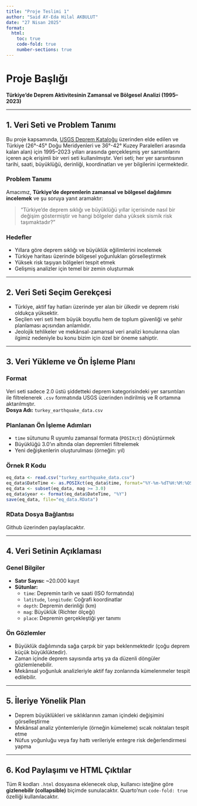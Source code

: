 ```yaml
---
title: "Proje Teslimi 1"
author: "Said AY-Eda Hilal AKBULUT"
date: "27 Nisan 2025"
format:
  html:
    toc: true
    code-fold: true
    number-sections: true
---
```


# Proje Başlığı

**Türkiye’de Deprem Aktivitesinin Zamansal ve Bölgesel Analizi (1995–2023)**

------------------------------------------------------------------------

## 1. Veri Seti ve Problem Tanımı

Bu proje kapsamında, [USGS Deprem Kataloğu](https://earthquake.usgs.gov/earthquakes/search/) üzerinden elde edilen ve Türkiye (26°-45° Doğu Meridyenleri ve 36°-42° Kuzey Paralelleri arasında kalan alan) için 1995–2023 yılları arasında gerçekleşmiş yer sarsıntılarını içeren açık erişimli bir veri seti kullanılmıştır. Veri seti; her yer sarsıntısının tarihi, saati, büyüklüğü, derinliği, koordinatları ve yer bilgilerini içermektedir.

### Problem Tanımı

Amacımız, **Türkiye’de depremlerin zamansal ve bölgesel dağılımını incelemek** ve şu soruya yanıt aramaktır:

> “Türkiye’de deprem sıklığı ve büyüklüğü yıllar içerisinde nasıl bir değişim göstermiştir ve hangi bölgeler daha yüksek sismik risk taşımaktadır?”

### Hedefler

-   Yıllara göre deprem sıklığı ve büyüklük eğilimlerini incelemek
-   Türkiye haritası üzerinde bölgesel yoğunlukları görselleştirmek
-   Yüksek risk taşıyan bölgeleri tespit etmek
-   Gelişmiş analizler için temel bir zemin oluşturmak

------------------------------------------------------------------------

## 2. Veri Seti Seçim Gerekçesi

-   Türkiye, aktif fay hatları üzerinde yer alan bir ülkedir ve deprem riski oldukça yüksektir.
-   Seçilen veri seti hem büyük boyutlu hem de toplum güvenliği ve şehir planlaması açısından anlamlıdır.
-   Jeolojik tehlikeler ve mekânsal-zamansal veri analizi konularına olan ilgimiz nedeniyle bu konu bizim için özel bir öneme sahiptir.

------------------------------------------------------------------------

## 3. Veri Yükleme ve Ön İşleme Planı

### Format

Veri seti sadece 2.0 üstü şiddetteki deprem kategorisindeki yer sarsıntıları ile filtrelenerek `.csv` formatında USGS üzerinden indirilmiş ve R ortamına aktarılmıştır.\
**Dosya Adı:** `turkey_earthquake_data.csv`

### Planlanan Ön İşleme Adımları

-   `time` sütununu R uyumlu zamansal formata (`POSIXct`) dönüştürmek
-   Büyüklüğü 3.0’ın altında olan depremleri filtrelemek
-   Yeni değişkenlerin oluşturulması (örneğin: yıl)

### Örnek R Kodu

```r
eq_data <- read.csv("turkey_earthquake_data.csv")
eq_data$DateTime <- as.POSIXct(eq_data$time, format="%Y-%m-%dT%H:%M:%OSZ", tz="UTC")
eq_data <- subset(eq_data, mag >= 3.0)
eq_data$year <- format(eq_data$DateTime, "%Y")
save(eq_data, file="eq_data.RData")
```

### RData Dosya Bağlantısı

Github üzerinden paylaşılacaktır.

------------------------------------------------------------------------

## 4. Veri Setinin Açıklaması

### Genel Bilgiler

-   **Satır Sayısı:** \~20.000 kayıt
-   **Sütunlar:**
    -   `time`: Depremin tarih ve saati (ISO formatında)
    -   `latitude`, `longitude`: Coğrafi koordinatlar
    -   `depth`: Depremin derinliği (km)
    -   `mag`: Büyüklük (Richter ölçeği)
    -   `place`: Depremin gerçekleştiği yer tanımı

### Ön Gözlemler

-   Büyüklük dağılımında sağa çarpık bir yapı beklenmektedir (çoğu deprem küçük büyüklüktedir).
-   Zaman içinde deprem sayısında artış ya da düzenli döngüler gözlemlenebilir.
-   Mekânsal yoğunluk analizleriyle aktif fay zonlarında kümelenmeler tespit edilebilir.

------------------------------------------------------------------------

## 5. İleriye Yönelik Plan

-   Deprem büyüklükleri ve sıklıklarının zaman içindeki değişimini görselleştirme
-   Mekânsal analiz yöntemleriyle (örneğin kümeleme) sıcak noktaları tespit etme
-   Nüfus yoğunluğu veya fay hattı verileriyle entegre risk değerlendirmesi yapma

------------------------------------------------------------------------

## 6. Kod Paylaşımı ve HTML Çıktılar

Tüm R kodları `.html` dosyasına eklenecek olup, kullanıcı isteğine göre **gizlenebilir (collapsible)** biçimde sunulacaktır. Quarto’nun `code-fold: true` özelliği kullanılacaktır.
